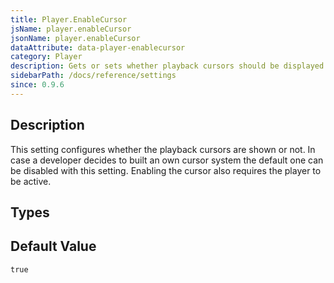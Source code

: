 ```yaml
---
title: Player.EnableCursor
jsName: player.enableCursor
jsonName: player.enableCursor
dataAttribute: data-player-enablecursor
category: Player
description: Gets or sets whether playback cursors should be displayed.
sidebarPath: /docs/reference/settings
since: 0.9.6
---
```



## Description

This setting configures whether the playback cursors are shown or not. In case a developer decides to built an own cursor system the default one can be disabled with this setting. Enabling the cursor also requires the player to be active. 

<PropertyDescription metadata={metadata} />

## Types

<TypeTable>
    <TypeRow name="bool" />
</TypeTable>

## Default Value

`true`